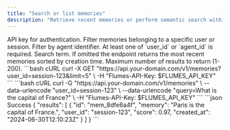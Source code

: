 ```yaml
---
title: "Search or list memories"
description: "Retrieve recent memories or perform semantic search within a user, agent, or run scope."
---
```


<ParamField header="Flumes-API-Key" type="string" required>
API key for authentication.
</ParamField>

<ParamField query="user_id" type="string">
Filter memories belonging to a specific user or session.
</ParamField>

<ParamField query="agent_id" type="string">
Filter by agent identifier. At least one of `user_id` or `agent_id` is required.
</ParamField>

<ParamField query="query" type="string">
Search term. If omitted the endpoint returns the most recent memories sorted by creation time.
</ParamField>

<ParamField query="limit" type="integer" default="20">
Maximum number of results to return (1-200).
</ParamField>

<Tabs>
<Tab title="List latest memories">
<RequestExample>
```bash cURL
curl -X GET "https://api.your-domain.com/v1/memories?user_id=session-123&limit=5" \
  -H "Flumes-API-Key: $FLUMES_API_KEY"
```
</RequestExample>
</Tab>

<Tab title="Semantic search">
<RequestExample>
```bash cURL
curl -G "https://api.your-domain.com/v1/memories" \
  --data-urlencode "user_id=session-123" \
  --data-urlencode "query=What is the capital of France?" \
  -H "Flumes-API-Key: $FLUMES_API_KEY"
```
</RequestExample>
</Tab>
</Tabs>

<ResponseExample>
```json Success
{
  "results": [
    {
      "id": "mem_8dfe6a4f",
      "memory": "Paris is the capital of France.",
      "user_id": "session-123",
      "score": 0.97,
      "created_at": "2024-06-30T12:10:23Z"
    }
  ]
}
```
</ResponseExample>
